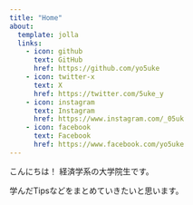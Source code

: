 ```yaml
---
title: "Home"
about: 
  template: jolla
  links:
    - icon: github
      text: GitHub
      href: https://github.com/yo5uke
    - icon: twitter-x
      text: X
      href: https://twitter.com/5uke_y
    - icon: instagram
      text: Instagram
      href: https://www.instagram.com/_05uk
    - icon: facebook
      text: Facebook
      href: https://www.facebook.com/yo5uke
---
```


こんにちは！
経済学系の大学院生です。

学んだTipsなどをまとめていきたいと思います。
